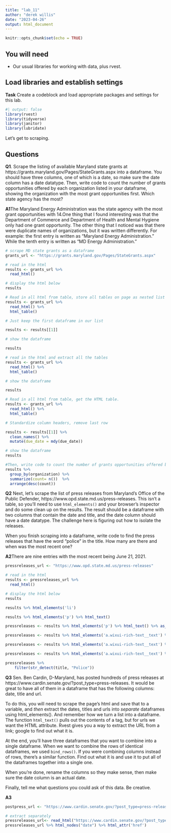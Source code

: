 ```yaml
---
title: "lab_11"
author: "derek willis"
date: "2023-04-26"
output: html_document
---
```


```r
knitr::opts_chunk$set(echo = TRUE)
```

## You will need

* Our usual libraries for working with data, plus rvest.

## Load libraries and establish settings

**Task** Create a codeblock and load appropriate packages and settings for this lab.

```r
#| output: false
library(rvest)
library(tidyverse)
library(janitor)
library(lubridate)
```



Let's get to scraping.

## Questions

**Q1**. Scrape the listing of available Maryland state grants at https://grants.maryland.gov/Pages/StateGrants.aspx into a dataframe. You should have three columns, one of which is a date, so make sure the date column has a date datatype. Then, write code to count the number of grants opportunities offered by each organization listed in your dataframe, showing the organization with the most grant opportunities first. Which state agency has the most?

**A1**The Maryland Energy Administration was the state agency with the most grant opportunities with 14.One thing that I found interesting was that the Department of Commerce and Department of Health and Mental Hygiene only had one grant opportunity. The other thing that I noticed was that there were duplicate names of organizations, but it was written differently. For example: the first entry is written as “Maryland Energy Administration.” While the tenth entry is written as “MD Energy Administration.” 

```r
# scrape MD state grants as a dataframe
grants_url <- "https://grants.maryland.gov/Pages/StateGrants.aspx"
```

```r
# read in the html
results <- grants_url %>%
  read_html()

# display the html below
results
```
```r
# Read in all html from table, store all tables on page as nested list of dataframes.
results <- grants_url %>%
  read_html() %>%
  html_table()

# Just keep the first dataframe in our list

results <- results[[1]]

# show the dataframe

results
```


```r
# read in the html and extract all the tables
results <- grants_url %>%
  read_html() %>%
  html_table()

# show the dataframe

results
```
```r
# Read in all html from table, get the HTML table.
results <- grants_url %>%
  read_html() %>%
  html_table()

# Standardize column headers, remove last row

results <- results[[1]] %>%
  clean_names() %>%
  mutate(due_date = mdy(due_date))

# show the dataframe
results
```
```r
#Then, write code to count the number of grants opportunities offered by each organization listed in your dataframe
results %>%
  group_by(organization) %>% 
  summarize(count= n())  %>% 
  arrange(desc(count)) 
```




**Q2** Next, let's scrape the list of press releases from Maryland's Office of the Public Defender, https://www.opd.state.md.us/press-releases. This isn't a table, so you'll need to use `html_elements()` and your browser's inspector and do some clean up on the results. The result should be a dataframe with two columns that contain the date and title, and the date column should have a date datatype. The challenge here is figuring out how to isolate the releases.

When you finish scraping into a dataframe, write code to find the press releases that have the word "police" in the title. How many are there and when was the most recent one?

**A2**There are nine entries with the most recent being June 21, 2021.

```r
pressreleases_url <- "https://www.opd.state.md.us/press-releases"
```

```r
# read in the html
results <- pressreleases_url %>%
  read_html()

# display the html below
results
```
```r
results %>% html_elements('li')
```
```r
results %>% html_elements('p') %>% html_text()
```
```r
pressreleases <- results %>% html_elements('p') %>% html_text() %>% as_tibble()
```

```r
pressreleases <- results %>% html_elements('a.wixui-rich-text__text') %>% html_text() %>% as_tibble()
```

```r
pressreleases <- results %>% html_elements('a.wixui-rich-text__text') %>% html_text() %>% as_tibble() %>% separate(value, c('date', 'title'), sep=":")
```
```r
pressreleases <- results %>% html_elements('a.wixui-rich-text__text') %>% html_text() %>% as_tibble() %>% separate(value, c('date', 'title'), sep=":") %>% drop_na(title) %>% mutate(title = str_squish(title), date = mdy(date))

```
```r
pressreleases %>% 
    filter(str_detect(title, "Police"))
```








**Q3** Sen. Ben Cardin, D-Maryland, has posted hundreds of press releases at https://www.cardin.senate.gov/?post_type=press-releases. It would be great to have all of them in a dataframe that has the following columns: date, title and url.

To do this, you will need to scrape the page's html and save that to a variable, and _then_ extract the dates, titles and urls into _separate_ dataframes using html_elements(). And remember how we turn a list into a dataframe. The function `html_text()` pulls out the contents of a tag, but for urls we want the HTML attribute. Rvest gives you a way to extract the URL from a link; google to find out what it is.

At the end, you'll have three dataframes that you want to combine into a single dataframe. When we want to combine the rows of identical dataframes, we used `bind_rows()`. If you were combining columns instead of rows, there's a similar function. Find out what it is and use it to put all of the dataframes together into a single one.

When you're done, rename the columns so they make sense, then make sure the date column is an actual date.

Finally, tell me what questions you could ask of this data. Be creative.

**A3** 

```r
postpress_url <- "https://www.cardin.senate.gov/?post_type=press-releases"

# extract separately 
pressreleases_url<- read_html("https://www.cardin.senate.gov/?post_type=press-releases")
pressreleases_url %>% html_nodes("date") %>% html_attr('href')
```
```r

```


